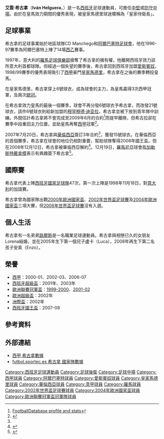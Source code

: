 {{spanish name 2|first=Helguera|second= Bujía}}
{{noteta
|G1=laliga
|T=zh-hans:伊凡·埃尔格拉;zh-hant:伊凡·埃爾格拉;zh-cn:伊凡·埃尔格拉;zh-tw:伊凡·埃爾格拉;zh-hk:艾雲·希古拿;zh-mo:艾雲·希古拿;
|1=zh-hans:埃尔格拉;zh-hant:埃爾格拉;zh-cn:埃尔格拉;zh-tw:埃爾格拉;zh-hk:希古拿;zh-mo:希古拿;
|2=zh-hans:伊凡;zh-hant:伊凡;zh-cn:伊凡;zh-tw:伊凡;zh-hk:艾雲;zh-mo:艾雲;
}}
{{Football player infobox
| playername= 艾雲·希古拿<br>''Iván Helguera''
| image = [[File:Helguera.jpg|File:Helguera.jpg]]
| fullname = Iván Helguera Bujía
| nickname = 
| dateofbirth = {{birth date and age|1975|3|28|df=yes}}
| cityofbirth = [[桑坦德_(西班牙)|桑坦德]]
| countryofbirth = [[西班牙|西班牙]]
| height = {{height|meter= 1.85}}
| currentclub = [[自由球員|自由球員]]
| clubnumber = <!--15-->
| position = [[中堅|中堅]]、[[防守中場|防守中場]]
| years= 1995-1996<br/>1996-1997<br/>1997-1998<br/>1998-1999<br/>1999-2007<br/>2007-2008
| clubs = CD Manchego<br/>[[阿爾巴塞特足球俱樂部|阿爾巴塞特]]<br/>[[羅馬足球俱樂部|羅馬]]<br/>[[愛斯賓奴|愛斯賓奴]]<br/>[[皇家馬德里|皇家馬德里]]<br/>[[華倫西亞足球會|華倫西亞]]
| caps(goals) = {{0}}13 {{0}}(2)<br>{{0}}14 {{0}}(2)<br>{{0}}{{0}}8 {{0}}(0)<br/>{{0}}37 {{0}}(2)<br/>229 (18)<br/>{{0}}25 {{0}}(1)
| nationalyears = 1998-2004
| nationalteam = {{fb|ESP}}
| nationalcaps(goals) = {{0}}47 {{0}}(3) 
| pcupdate = 2008年10月31日
| ntupdate = 2008年10月31日
}}
'''艾雲·希古拿'''（'''Iván Helguera'''，{{bd|1975年|3月28日|catidx=Helguera, Ivan}}）是一名[[西班牙|西班牙]]足球運動員，可擔任[[中堅|中堅]]或[[防守中場|防守中場]]。由於在皇馬效力期間的優秀表現，被皇家馬德里球迷暱稱為「皇家侍衛長」。

==足球事業==
希古拿的足球事業始於地區球隊CD Manchego和[[阿爾巴塞特足球會|阿爾巴塞特足球會]]，他在1996-97賽季為阿爾巴塞特上陣了14場[[西乙|西乙]]賽事。

1997年，意大利的[[羅馬足球俱樂部|羅馬足球俱樂部]]搶奪了希古拿的擁有權，他離開西班牙效力該所意大利首都球隊。但經過一個失望的賽季後，希古拿回到西班牙加盟[[愛斯賓奴|愛斯賓奴]]，1998/99賽季的優秀表現吸引了[[西甲|西甲]]豪門[[皇家馬德里|皇家馬德里]]，希古拿在之後的賽季轉投皇馬。

在皇家馬德里，希古拿穿上6號球衣，成為球會的主力，為皇馬贏得3次西甲冠軍，及兩次[[歐冠|歐冠]]。

在希古拿效力皇馬的最後一個賽季，球會不再分發6號球衣予希古拿，而改發21號球衣，該件6號球衣則給新加盟的[[穆罕穆德·迪亚拉|穆罕穆德·迪亚拉]]，希古拿並被下放到青年隊中訓練。外間估計希古拿將不會完成至2009年6月的合約<ref>[http://www.footballdatabase.com/index.php?page=player&Id=584&b=true&pn=Iv%C3%A1n_Helguera_Buj%C3%ADa FootballDatabase profile and stats]</ref>而提早離隊，但希古拉卻在賽季中段重回主力位置，並助皇馬再奪[[西甲|西甲]]冠軍<ref name="cnn">{{cite web|url=http://www.cnn.com/2007/SPORT/football/07/20/valencia.helguera.ap/|title=Stalwart Helguera goes to Valencia|publisher=[[CNN|CNN.com]]|date=2007-07-20|accessdate=2007-07-27}}{{dead link|date=October 2017 |bot=InternetArchiveBot }}</ref>。

2007年7月20日，希古拿與[[華倫西亞足球會|華倫西亞]]簽訂3年合約<ref name="cnn"/>，獲發15號球衣。在華倫西亞的首個賽季，希古拿在球會的地位仍相對重要，幫助球隊奪得2008年國王盃。但在2008年12月12日，希古拿被華倫西亞解約<ref name="Valencia CF">{{cite web|url=http://www.valenciacf.com/contenidos/Actualidad/Noticias/2008/12/Noticia_16869.html?__locale=es|title=Comunicado oficial - Rescisión de Contrato de Iván Helguera|publisher=[[華倫西亞足球會|Valencia CF.com]]|date=2008-12-12|accessdate=2008-12-12|deadurl=yes|archiveurl=https://web.archive.org/web/20081214230547/http://www.valenciacf.com/contenidos/Actualidad/Noticias/2008/12/Noticia_16869.html?__locale=es|archivedate=2008-12-14}}</ref>。12月19日，[[羅馬尼亞|羅馬尼亞]]球會[[布加勒斯特戴拿模|布加勒斯特戴拿模]]表示有興趣簽下希古拿<ref name="ProSport">{{cite web|url=http://www.prosport.ro/fotbal-intern/liga-1/un-milion-pentru-helguera-3679929|title= One Million for Helguera |publisher=[[ProSport|prosport.ro]]|date=2008-12-24|accessdate=2008-12-24}}</ref>。

==國際賽==
希古拿代表上陣[[西班牙國家足球隊|西班牙國家足球隊]]47次，第一次上陣是1998年11月18日，對[[意大利國家足球隊|意大利]]的加誼賽。

希古拿曾為國家隊出戰[[2000年歐洲國家盃|2000年歐洲國家盃]]、[[2002年世界盃足球賽|2002年世界盃足球賽]]及[[2004年歐洲國家盃|2004年歐洲國家盃]]三項大賽，但[[2006年世界盃足球賽|2006年世界盃足球賽]]沒有入選。
 
==個人生活==
希古拿有一名弟弟[[路爾斯·希古拿|路爾斯]]是一名職業足球運動員。希古拿與相戀已久的女朋友Lorena結婚，並在2005年生下第一個兒子盧卡（Luca），2008年再生下第二名孩子安索（Enzo）。

==榮譽==
*[[西甲|西甲]]：2000-01、2002-03、2006-07 
*[[西班牙超級盃|西班牙超級盃]]：2001年、2003年 
*[[歐洲聯賽冠軍盃|歐洲聯賽冠軍盃]]：[[1999/00賽季歐洲冠軍聯賽|1999-2000]]、[[2001/02賽季歐洲冠軍聯賽|2001-02]] 
*[[歐洲超級盃|歐洲超級盃]]：2002年 
*[[洲際盃足球賽|洲際盃]]：2002年
*[[西班牙國王盃|西班牙國王盃]]：2007-08

==參考資料==
<div class="references-small">
<references />
</div>

==外部連結==
*[https://web.archive.org/web/20081226072429/http://www.lfp.es/historico/primera/plantillas/historial.asp?jug=6601 西甲 希古拿數據] {{es icon}}
*[https://web.archive.org/web/20120229171557/http://futbol.sportec.es/seleccion/ficha_jugador.asp?j=267&n=ivan%2Fhelguera%2Fivan%2Fhelguera%2Fbujia futbol.sportec.es 希古拿 國家隊數據] {{es icon}}

{{2000年欧洲足球锦标赛西班牙参赛名单}}
{{2002年世界盃足球賽西班牙參賽名單}}
{{2004年歐洲足球錦標賽西班牙參賽名單}}

{{DEFAULTSORT:Helguera, Ivan}}
[[Category:西班牙足球運動員|Category:西班牙足球運動員]]
[[Category:足球後衛|Category:足球後衛]]
[[Category:足球中場|Category:足球中場]]
[[Category:西甲球員|Category:西甲球員]]
[[Category:阿爾巴塞特球員|Category:阿爾巴塞特球員]]
[[Category:愛斯賓奴球員|Category:愛斯賓奴球員]]
[[Category:皇家馬德里球員|Category:皇家馬德里球員]]
[[Category:華倫西亞球員|Category:華倫西亞球員]]
[[Category:意甲球員|Category:意甲球員]]
[[Category:羅馬球員|Category:羅馬球員]]
[[Category:2002年世界盃足球賽球員|Category:2002年世界盃足球賽球員]]
[[Category:2004年歐洲國家盃球員|Category:2004年歐洲國家盃球員]]
[[Category:歐洲聯賽冠軍盃冠軍隊球員|Category:歐洲聯賽冠軍盃冠軍隊球員]]